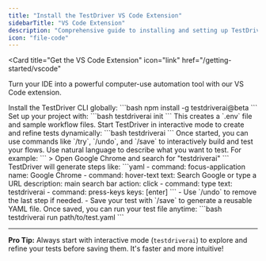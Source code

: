 ```yaml
---
title: "Install the TestDriver VS Code Extension"
sidebarTitle: "VS Code Extension"
description: "Comprehensive guide to installing and setting up TestDriver for VS Code"
icon: "file-code"
---
```



<Card
  title="Get the VS Code Extension"
  icon="link"
  href="/getting-started/vscode"
>
  Turn your IDE into a powerful computer-use automation tool with our VS Code extension.
</Card>

<Steps>

<Step title="Install TestDriver">
Install the TestDriver CLI globally:  
```bash
npm install -g testdriverai@beta
```
</Step>

<Step title="Initialize Your Project">
Set up your project with:  
```bash
testdriverai init
```  
This creates a `.env` file and sample workflow files.
</Step>

<Step title="Run TestDriver in Interactive Mode">
Start TestDriver in interactive mode to create and refine tests dynamically:  
```bash
testdriverai
```  
Once started, you can use commands like `/try`, `/undo`, and `/save` to interactively build and test your flows.

<YmlWarning/>
</Step>

<Step title="Define Your Test Steps">
Use natural language to describe what you want to test. For example:  
```
> Open Google Chrome and search for "testdriverai"
```
TestDriver will generate steps like:  
```yaml
- command: focus-application
  name: Google Chrome
- command: hover-text
  text: Search Google or type a URL
  description: main search bar
  action: click
- command: type
  text: testdriverai
- command: press-keys
  keys: [enter]
```
</Step>

<Step title="Refine and Save Your Test">
- Use `/undo` to remove the last step if needed.  
- Save your test with `/save` to generate a reusable YAML file.
</Step>

<Step title="Run Saved Tests">
Once saved, you can run your test file anytime:  
```bash
testdriverai run path/to/test.yaml
```
</Step>

</Steps>

---

**Pro Tip:** Always start with interactive mode (`testdriverai`) to explore and refine your tests before saving them. It's faster and more intuitive!
